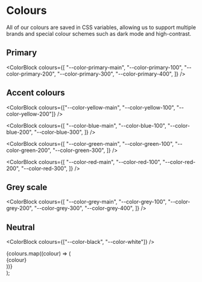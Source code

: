 
<Meta title="Foundations/Colour" />

# Colours

All of our colours are saved in CSS variables, allowing us to support multiple
brands and special colour schemes such as dark mode and high-contrast.

## Primary

<ColorBlock
  colours={[
    "--color-primary-main",
    "--color-primary-100",
    "--color-primary-200",
    "--color-primary-300",
    "--color-primary-400",
  ]}
/>

## Accent colours

<ColorBlock
  colours={["--color-yellow-main", "--color-yellow-100", "--color-yellow-200"]}
/>

<ColorBlock
  colours={[
    "--color-blue-main",
    "--color-blue-100",
    "--color-blue-200",
    "--color-blue-300",
  ]}
/>

<ColorBlock
  colours={[
    "--color-green-main",
    "--color-green-100",
    "--color-green-200",
    "--color-green-300",
  ]}
/>

<ColorBlock
  colours={[
    "--color-red-main",
    "--color-red-100",
    "--color-red-200",
    "--color-red-300",
  ]}
/>

## Grey scale

<ColorBlock
  colours={[
    "--color-grey-main",
    "--color-grey-100",
    "--color-grey-200",
    "--color-grey-300",
    "--color-grey-400",
  ]}
/>

## Neutral

<ColorBlock colours={["--color-black", "--color-white"]} />

  <div
    style={{
      display: "flex",
      flexWrap: "wrap",
      gap: "20px",
      marginBottom: "20px",
      marginTop: "15px",
    }}
  >
    {colours.map((colour) => (
      <div key={colour}>
        <div
          style={{
            width: "100%",
            minWidth: "150px",
            height: "45px",
            background: `var(${colour})`,
            marginBottom: "5px",
            border:
              colour === "--color-white"
                ? "1px solid var(--color-grey-300)"
                : "0px",
          }}
        />
        <span>{colour}</span>
      </div>
    ))}
  </div>
);
